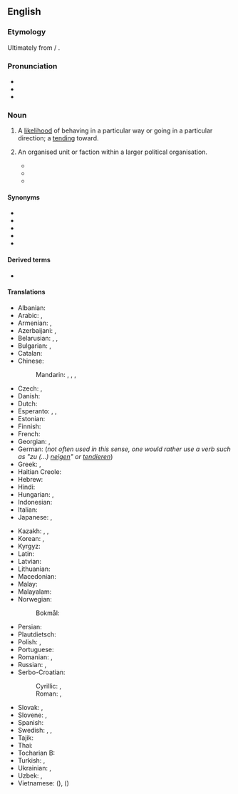 ==English==

===Etymology===
Ultimately from {{der|en|la|tendere}} / {{m|la|tendō}}.

===Pronunciation===
* {{IPA|en|/ˈtɛndənsi/}}
* {{audio|en|en-us-tendency.ogg|Audio (US)}}
* {{hyph|en|ten|den|cy}}

===Noun===
{{en-noun}}

# A [[likelihood]] of behaving in a particular way or going in a particular direction; a [[tending]] toward.
#: {{ux|en|Denim has a '''tendency''' to fade.}}
#: {{ux|en|I have a '''tendency''' to get bored after the first half an hour of a movie.}}
#: {{ux|en|There's a common '''tendency''' among first-game visitors to a casino to bet overcautiously.}}
# {{lb|en|politics}} An organised unit or faction within a larger political organisation.
#* {{quote-book|en|year=1974|author=James Boggs|author2=Grace Lee Boggs|title=Revolution and Evolution|publisher=NYU Press|isbn=9780853453536|page=134
|passage=Mao launched the struggle against the vulgar materialist '''tendency''' within the  party as early as 1937.}}
#* {{quote-book|en|year=1997|author=S. Onslow|title=Backbench Debate within the Conservative Party and its Influence on British Foreign Policy, 1948-57|publisher=Springer|isbn=9780230378940|page=234
|passage=In stark contrast to the Europeanist '''tendency''' within the  party and the Suez Group, this group had a short history.}}
#* {{quote-book|en|year=2013|author=Richard Gillespie|author2=Lourdes Lopez Nieto|author3=Michael Waller|title=Factional Politics and Democratization|publisher=Routledge|isbn=9781135243463|page=83
|passage=It reinforced the position of the conformist '''tendency''' within the party, since the majority of the candidates were old politicians, many of them members of Papandreou&#39;s centre-left CU faction back in the mid-1960s.}}

====Synonyms====
* {{l|en|inclination}}
* {{l|en|disposition}}
* {{l|en|propensity}}
* {{l|en|penchant}}
* {{l|en|trend}}

====Derived terms====
* {{l|en|multitendency}}

====Translations====
{{trans-top|likelihood of behaving in a particular way}}
* Albanian: {{t+|sq|tendencë|f}}
* Arabic: {{t|ar|مَيْل|m}}, {{t|ar|نَزَعَة|f}}
* Armenian: {{t+|hy|միտում}}, {{t+|hy|տենդենցիա}}
* Azerbaijani: {{t+|az|meyil}}, {{t|az|tendensiya}}
* Belarusian: {{t|be|тэндэ́нцыя|f}}, {{t+|be|схі́льнасць|f}}, {{t|be|нахі́льнасць|f}}
* Bulgarian: {{t+|bg|тенде́нция|f}}, {{t+|bg|скло́нност|f}}
* Catalan: {{t+|ca|tendència|f}}
* Chinese:
*: Mandarin: {{t+|cmn|趨勢}}, {{t+|cmn|趋势|tr=qūshì}}, {{t+|cmn|傾向}}, {{t+|cmn|倾向|tr=qīngxiàng}}
* Czech: {{t+|cs|sklon|m}}, {{t+|cs|tendence|f}}
* Danish: {{t|da|tendens|c}}
* Dutch: {{t+|nl|neiging|f}}
* Esperanto: {{t|eo|emo}}, {{t|eo|inklino}}, {{t|eo|tendenco}}
* Estonian: {{t|et|tendents}}
* Finnish: {{t+|fi|taipumus}}
* French: {{t+|fr|tendance|f}}
* Georgian: {{t|ka|ტენდენცია}}, {{t|ka|მიდრეკილება}}
* German: {{t+|de|Tendenz|f}} (''not often used in this sense, one would rather use a verb such as "zu (...) [[neigen]]" or [[tendieren]]'')
* Greek: {{t+|el|τάση|f}}, {{t+|el|ροπή|f}}
* Haitian Creole: {{t|ht|tandans}}
* Hebrew: {{t+|he|נטייה|f|tr=n'tiyá|alt=נטייה \ נְטִיָּה}}
* Hindi: {{t+|hi|प्रवृत्ति|m}}
* Hungarian: {{t+|hu|irány}}, {{t+|hu|tendencia}}
* Indonesian: {{t+|id|kecenderungan}}
* Italian: {{t+|it|tendenza|f}}
* Japanese: {{t+|ja|傾向|tr=けいこう, keikō}}, {{t+|ja|趨勢|tr=すうせい, sūsei}}
{{trans-mid}}
* Kazakh: {{t|kk|нысай}}, {{t+|kk|үрдіс}}, {{t|kk|тенденция}}
* Korean: {{t+|ko|경향(傾向)}}, {{t+|ko|추세(趨勢)}}
* Kyrgyz: {{t+|ky|тенденция}}
* Latin: {{t|la|prōpensiō|f}}
* Latvian: {{t|lv|tendence|f}}
* Lithuanian: {{t|lt|tendencija|f}}
* Macedonian: {{t|mk|тенденција|f}}
* Malay: {{t+|ms|kecenderungan}}
* Malayalam: {{t+|ml|പ്രവണത}}
* Norwegian:
*: Bokmål: {{t+|nb|tendens|m}}
* Persian: {{t+|fa|گرایش|tr=gerâyeš}}
* Plautdietsch: {{t|pdt|Läne|n}}
* Polish: {{t+|pl|tendencja|f}}, {{t+|pl|skłonność|f}}
* Portuguese: {{t+|pt|tendência|f}}
* Romanian: {{t+|ro|tendință|f}}, {{t+|ro|înclinație|f}}
* Russian: {{t+|ru|тенде́нция|f|tr=tɛndɛ́ncija}}, {{t+|ru|скло́нность|f}}
* Serbo-Croatian:
*: Cyrillic: {{t|sh|тендѐнција|f}}, {{t|sh|скло̏но̄ст|f}}
*: Roman: {{t+|sh|tendèncija|f}}, {{t+|sh|sklȍnōst|f}}
* Slovak: {{t|sk|sklon|m}}, {{t|sk|tendencia|f}}
* Slovene: {{t|sl|tendenca|f}}, {{t|sl|nagnjenje|n}}
* Spanish: {{t+|es|tendencia|f}}
* Swedish: {{t+|sv|tendens}}, {{t+|sv|trend}}, {{t+|sv|benägenhet}}
* Tajik: {{t+|tg|майл}}
* Thai: {{t+|th|แนวโน้ม}}
* Tocharian B: {{t|txb|rmamñe}}
* Turkish: {{t+|tr|eğilim}}, {{t+|tr|tandans}}
* Ukrainian: {{t|uk|тенде́нція|f}}, {{t|uk|схи́льність|f}}
* Uzbek: {{t+|uz|tendensiya}}, {{t+|uz|mayl}}
* Vietnamese: {{t+|vi|khuynh hướng}} ({{t|vi|傾向}}), {{t+|vi|xu thế}} ({{t|vi|趨勢}})
{{trans-bottom}}